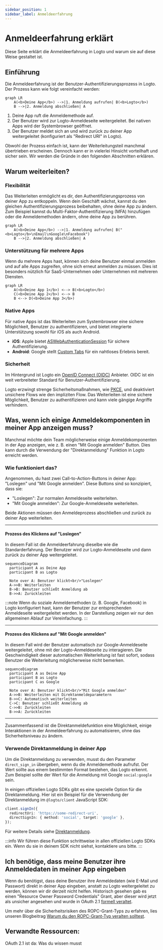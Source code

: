 ```yaml
---
sidebar_position: 1
sidebar_label: Anmeldeerfahrung
---
```


# Anmeldeerfahrung erklärt

Diese Seite erklärt die Anmeldeerfahrung in Logto und warum sie auf diese Weise gestaltet ist.

## Einführung

Die Anmeldeerfahrung ist der Benutzer-Authentifizierungsprozess in Logto. Der Prozess kann wie folgt vereinfacht werden:

```mermaid
graph LR
    A(<b>Deine App</b>) -->|1. Anmeldung aufrufen| B(<b>Logto</b>)
    B -->|2. Anmeldung abschließen| A
```

1. Deine App ruft die Anmeldemethode auf.
2. Der Benutzer wird zur Logto-Anmeldeseite weitergeleitet. Bei nativen Apps wird der Systembrowser geöffnet.
3. Der Benutzer meldet sich an und wird zurück zu deiner App weitergeleitet (konfiguriert als "Redirect URI" in Logto).

Obwohl der Prozess einfach ist, kann der Weiterleitungsteil manchmal übertrieben erscheinen. Dennoch kann er in vielerlei Hinsicht vorteilhaft und sicher sein. Wir werden die Gründe in den folgenden Abschnitten erklären.

## Warum weiterleiten?

### Flexibilität

Das Weiterleiten ermöglicht es dir, den Authentifizierungsprozess von deiner App zu entkoppeln. Wenn dein Geschäft wächst, kannst du den gleichen Authentifizierungsprozess beibehalten, ohne deine App zu ändern. Zum Beispiel kannst du Multi-Faktor-Authentifizierung (MFA) hinzufügen oder die Anmeldemethoden ändern, ohne deine App zu berühren.

```mermaid
graph LR
    A(<b>Deine App</b>) -->|1. Anmeldung aufrufen| B("<b>Logto</b>\nEmail\nGoogle\nFacebook")
    B -->|2. Anmeldung abschließen| A
```

### Unterstützung für mehrere Apps

Wenn du mehrere Apps hast, können sich deine Benutzer einmal anmelden und auf alle Apps zugreifen, ohne sich erneut anmelden zu müssen. Dies ist besonders nützlich für SaaS-Unternehmen oder Unternehmen mit mehreren Diensten.

```mermaid
graph LR
    A(<b>Deine App 1</b>) <--> B(<b>Logto</b>)
    C(<b>Deine App 2</b>) <--> B
    B <--> D(<b>Deine App 3</b>)
```

### Native Apps

Für native Apps ist das Weiterleiten zum Systembrowser eine sichere Möglichkeit, Benutzer zu authentifizieren, und bietet integrierte Unterstützung sowohl für iOS als auch Android.

- **iOS**: Apple bietet [ASWebAuthenticationSession](https://developer.apple.com/documentation/authenticationservices/aswebauthenticationsession) für sichere Authentifizierung.
- **Android**: Google stellt [Custom Tabs](https://developer.chrome.com/docs/android/custom-tabs) für ein nahtloses Erlebnis bereit.

### Sicherheit

Im Hintergrund ist Logto ein [OpenID Connect (OIDC)](https://openid.net/specs/openid-connect-core-1_0.html) Anbieter. OIDC ist ein weit verbreiteter Standard für Benutzer-Authentifizierung.

Logto erzwingt strenge Sicherheitsmaßnahmen, wie [PKCE](https://tools.ietf.org/html/rfc7636), und deaktiviert unsichere Flows wie den impliziten Flow. Das Weiterleiten ist eine sichere Möglichkeit, Benutzer zu authentifizieren und kann viele gängige Angriffe verhindern.

## Was, wenn ich einige Anmeldekomponenten in meiner App anzeigen muss?

Manchmal möchte dein Team möglicherweise einige Anmeldekomponenten in der App anzeigen, wie z. B. einen "Mit Google anmelden" Button. Dies kann durch die Verwendung der "Direktanmeldung" Funktion in Logto erreicht werden.

### Wie funktioniert das?

Angenommen, du hast zwei Call-to-Action-Buttons in deiner App: "Loslegen" und "Mit Google anmelden". Diese Buttons sind so konzipiert, dass sie:

- "Loslegen": Zur normalen Anmeldeseite weiterleiten.
- "Mit Google anmelden": Zur Google-Anmeldeseite weiterleiten.

Beide Aktionen müssen den Anmeldeprozess abschließen und zurück zu deiner App weiterleiten.

---

#### Prozess des Klickens auf "Loslegen"

In diesem Fall ist die Anmeldeerfahrung dieselbe wie die Standarderfahrung. Der Benutzer wird zur Logto-Anmeldeseite und dann zurück zu deiner App weitergeleitet.

```mermaid
sequenceDiagram
  participant A as Deine App
  participant B as Logto

  Note over A: Benutzer klickt<br/>"Loslegen"
  A->>B: Weiterleiten
  B->B: Benutzer schließt Anmeldung ab
  B->>A: Zurückleiten
```

:::note
Wenn du soziale Anmeldemethoden (z. B. Google, Facebook) in Logto konfiguriert hast, kann der Benutzer zur entsprechenden Anmeldeseite weitergeleitet werden. In der Darstellung zeigen wir nur den allgemeinen Ablauf zur Vereinfachung.
:::

---

#### Prozess des Klickens auf "Mit Google anmelden"

In diesem Fall wird der Benutzer automatisch zur Google-Anmeldeseite weitergeleitet, ohne mit der Logto-Anmeldeseite zu interagieren. Die Geschwindigkeit dieser automatischen Weiterleitung ist fast sofort, sodass Benutzer die Weiterleitung möglicherweise nicht bemerken.

```mermaid
sequenceDiagram
  participant A as Deine App
  participant B as Logto
  participant C as Google

  Note over A: Benutzer klickt<br/>"Mit Google anmelden"
  A->>B: Weiterleiten mit Direktanmeldeparametern
  B->>C: Automatisch weiterleiten
  C->C: Benutzer schließt Anmeldung ab
  C->>B: Zurückleiten
  B->>A: Zurückleiten
```

---

Zusammenfassend ist die Direktanmeldefunktion eine Möglichkeit, einige Interaktionen in der Anmeldeerfahrung zu automatisieren, ohne das Sicherheitsniveau zu ändern.

### Verwende Direktanmeldung in deiner App

Um die Direktanmeldung zu verwenden, musst du den Parameter `direct_sign_in` übergeben, wenn du die Anmeldemethode aufrufst. Der Wert sollte aus einem bestimmten Format bestehen, das Logto erkennt. Zum Beispiel sollte der Wert für die Anmeldung mit Google `social:google` sein.

In einigen offiziellen Logto SDKs gibt es eine spezielle Option für die Direktanmeldung. Hier ist ein Beispiel für die Verwendung der Direktanmeldung im `@logto/client` JavaScript SDK:

```ts
client.signIn({
  redirectUri: 'https://some-redirect-uri',
  directSignIn: { method: 'social', target: 'google' },
});
```

Für weitere Details siehe [Direktanmeldung](/end-user-flows/authentication-parameters/direct-sign-in).

:::info
Wir führen diese Funktion schrittweise in allen offiziellen Logto SDKs ein. Wenn du sie in deinem SDK nicht siehst, kontaktiere uns bitte.
:::

## Ich benötige, dass meine Benutzer ihre Anmeldedaten in meiner App eingeben

Wenn du benötigst, dass deine Benutzer ihre Anmeldedaten (wie E-Mail und Passwort) direkt in deiner App eingeben, anstatt zu Logto weitergeleitet zu werden, können wir dir derzeit nicht helfen. Historisch gesehen gab es einen "Resource Owner Password Credentials" Grant, aber dieser wird jetzt als unsicher angesehen und wurde in OAuth 2.1 [formell veraltet](https://datatracker.ietf.org/doc/html/draft-ietf-oauth-security-topics#name-resource-owner-password-cre).

Um mehr über die Sicherheitsrisiken des ROPC-Grant-Typs zu erfahren, lies unseren Blogbeitrag [Warum du den ROPC-Grant-Typ veralten solltest](https://blog.logto.io/deprecated-ropc-grant-type/).

## Verwandte Ressourcen:

<Url href="https://blog.logto.io/oauth-2-1/">OAuth 2.1 ist da: Was du wissen musst</Url>
